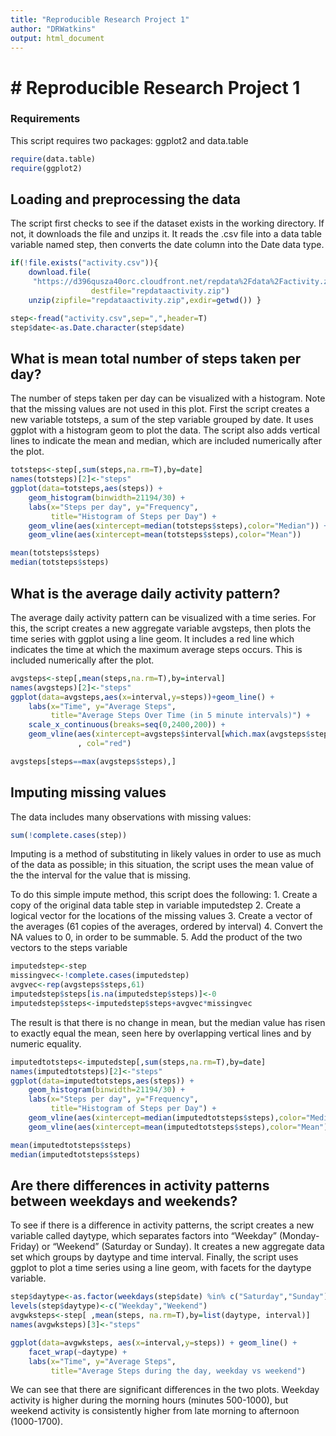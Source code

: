---
title: "Reproducible Research Project 1"
author: "DRWatkins"
output: html_document
---

# Reproducible Research Project 1
===================================
### Requirements

This script requires two packages: ggplot2 and data.table

```{r echo=TRUE}
require(data.table)
require(ggplot2)
```

## Loading and preprocessing the data

The script first checks to see if the dataset exists in the working directory. If not, it downloads the file and unzips it. It reads the .csv file into a data table variable named step, then converts the date column into the Date data type.

```{r echo=TRUE}
if(!file.exists("activity.csv")){
    download.file(
     "https://d396qusza40orc.cloudfront.net/repdata%2Fdata%2Factivity.zip",
                  destfile="repdataactivity.zip")
    unzip(zipfile="repdataactivity.zip",exdir=getwd()) }

step<-fread("activity.csv",sep=",",header=T)
step$date<-as.Date.character(step$date)
```

## What is mean total number of steps taken per day?

The number of steps taken per day can be visualized with a histogram. Note that the missing values are not used in this plot. First the script creates a new variable totsteps, a sum of the step variable grouped by date. It uses ggplot with a histogram geom to plot the data. The script also adds vertical lines to indicate the mean and median, which are included numerically after the plot.

```{r echo=TRUE}
totsteps<-step[,sum(steps,na.rm=T),by=date]
names(totsteps)[2]<-"steps"
ggplot(data=totsteps,aes(steps)) + 
    geom_histogram(binwidth=21194/30) + 
    labs(x="Steps per day", y="Frequency",
         title="Histogram of Steps per Day") + 
    geom_vline(aes(xintercept=median(totsteps$steps),color="Median")) + 
    geom_vline(aes(xintercept=mean(totsteps$steps),color="Mean"))

mean(totsteps$steps)
median(totsteps$steps)
```

## What is the average daily activity pattern?

The average daily activity pattern can be visualized with a time series. For this, the script creates a new aggregate variable avgsteps, then plots the time series with ggplot using a line geom. It includes a red line which indicates the time at which the maximum average steps occurs. This is included numerically after the plot.

```{r echo=TRUE}
avgsteps<-step[,mean(steps,na.rm=T),by=interval]
names(avgsteps)[2]<-"steps"
ggplot(data=avgsteps,aes(x=interval,y=steps))+geom_line() +
    labs(x="Time", y="Average Steps",
         title="Average Steps Over Time (in 5 minute intervals)") +
    scale_x_continuous(breaks=seq(0,2400,200)) +
    geom_vline(aes(xintercept=avgsteps$interval[which.max(avgsteps$steps)])
               , col="red")

avgsteps[steps==max(avgsteps$steps),]
```

## Imputing missing values

The data includes many observations with missing values:
```{r}
sum(!complete.cases(step))
```

Imputing is a method of substituting in likely values in order to use as much of the data as possible; in this situation, the script uses the mean value of the the interval for the value that is missing.

To do this simple impute method, this script does the following:
1. Create a copy of the original data table step in variable imputedstep
2. Create a logical vector for the locations of the missing values
3. Create a vector of the averages (61 copies of the averages, ordered by interval)
4. Convert the NA values to 0, in order to be summable.
5. Add the product of the two vectors to the steps variable

```{r echo=TRUE}
imputedstep<-step
missingvec<-!complete.cases(imputedstep)
avgvec<-rep(avgsteps$steps,61)
imputedstep$steps[is.na(imputedstep$steps)]<-0
imputedstep$steps<-imputedstep$steps+avgvec*missingvec
```

The result is that there is no change in mean, but the median value has risen to exactly equal the mean, seen here by overlapping vertical lines and by numeric equality.

```{r echo=TRUE}
imputedtotsteps<-imputedstep[,sum(steps,na.rm=T),by=date]
names(imputedtotsteps)[2]<-"steps"
ggplot(data=imputedtotsteps,aes(steps)) + 
    geom_histogram(binwidth=21194/30) + 
    labs(x="Steps per day", y="Frequency",
         title="Histogram of Steps per Day") + 
    geom_vline(aes(xintercept=median(imputedtotsteps$steps),color="Median"),lwd=2) + 
    geom_vline(aes(xintercept=mean(imputedtotsteps$steps),color="Mean"))

mean(imputedtotsteps$steps)
median(imputedtotsteps$steps)
```

## Are there differences in activity patterns between weekdays and weekends?

To see if there is a difference in activity patterns, the script creates a new variable called daytype, which separates factors into "Weekday" (Monday-Friday) or "Weekend" (Saturday or Sunday). It creates a new aggregate data set which groups by daytype and time interval. Finally, the script uses ggplot to plot a time series using a line geom, with facets for the daytype variable.

```{r}
step$daytype<-as.factor(weekdays(step$date) %in% c("Saturday","Sunday"))
levels(step$daytype)<-c("Weekday","Weekend")
avgwksteps<-step[ ,mean(steps, na.rm=T),by=list(daytype, interval)]
names(avgwksteps)[3]<-"steps"

ggplot(data=avgwksteps, aes(x=interval,y=steps)) + geom_line() +
    facet_wrap(~daytype) +
    labs(x="Time", y="Average Steps",
         title="Average Steps during the day, weekday vs weekend")
```

We can see that there are significant differences in the two plots. Weekday activity is higher during the morning hours (minutes 500-1000), but weekend activity is consistently higher from late morning to afternoon (1000-1700).